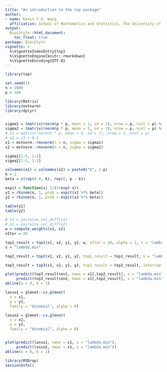 ```yaml
---
title: "An introduction to the top package"
author:
- name: Kevin Y.X. Wang
  affiliation: School of Mathematics and Statistics, The University of Sydney, Australia
output:
  BiocStyle::html_document:
    toc_float: true
package: BiocStyle
vignette: >
  %\VignetteIndexEntry{top}
  %\VignetteEngine{knitr::rmarkdown}
  %\VignetteEncoding{UTF-8}
---
```

  
  
```r
library(top)
```



<!-- ```{r} -->
<!-- set.seed(1) -->
<!-- n = 1000 -->
<!-- p = 10 -->
<!-- x1 = matrix(rnorm(n * p, mean = 0, sd = 1), nrow = n, ncol = p) -->
<!-- # x2 = matrix(rnorm(n * p, mean = 0, sd = 1), nrow = n, ncol = p) -->
<!-- x2 = x1 + 0.1 -->
<!-- colnames(x1) = colnames(x2) = paste0("X", 1:p) -->
<!-- k = 2 -->
<!-- beta1 = c(rep(1, k), rep(0, p - k)) -->
<!-- beta2 = c(rep(0.2, k), rep(0, p - k)) -->
<!-- expit = function(x) 1/(1+exp(-x)) -->
<!-- y1 = rbinom(n, 1, prob = expit(x1 %*% beta1)) -->
<!-- y2 = rbinom(n, 1, prob = expit(x2 %*% beta2)) -->

<!-- table(y1) -->
<!-- table(y2) -->

<!-- plot(colMeans(x1), colMeans(x2)) -->
<!-- abline(a = 0, b = 1, col = "red") -->
<!-- ``` -->


<!-- ```{r} -->
<!-- z1 = pairwise_col_diff(x1) -->
<!-- z2 = pairwise_col_diff(x2) -->
<!-- w = compute_weights(z1, z2) -->
<!-- nIter = 20 -->
<!-- top1_result = top1(z1, z2, y1, y2, w, nIter = 20, alpha = 1, s = "lambda.min", nfolds = 5) -->
<!-- s = "lambda.min" -->
<!-- top2_result = top2(z1, z2, y1, y2, top1_result = top1_result, s = "lambda.min", nfolds = 5) -->
<!-- ``` -->


<!-- # Evaluation of the ordinary method -->
<!-- ```{r} -->
<!-- lasso1 = glmnet::cv.glmnet( -->
<!--   x = x1, -->
<!--   y = y1, -->
<!--   family = "binomial") -->
<!-- lasso1_pred_x2 = glmnet::predict.cv.glmnet(lasso1, newx = x2, s = "lambda.min", type = "class") -->



<!-- ``` -->

<!-- # Evaluation of the ordinary method -->
<!-- ```{r} -->
<!-- topMethod = glmnet::cv.glmnet( -->
<!--   x = z1[,top2_result], -->
<!--   y = y1, -->
<!--   family = "binomial") -->

<!-- topMethod_pred_x2 = glmnet::predict.cv.glmnet(topMethod, newx = z2[,top2_result], s = "lambda.min", type = "class") -->


<!-- caret::confusionMatrix(table(y2, lasso1_pred_x2)) -->
<!-- caret::confusionMatrix(table(y2, topMethod_pred_x2)) -->
<!-- ``` -->



```r
set.seed(1)
n = 1000
p = 100

library(Matrix)
library(mvtnorm)
library(dplyr)


sigma1 = (matrix(rnorm(p * p, mean = 1, sd = 1), nrow = p, ncol = p) %>% Matrix::nearPD())$mat %>% as.matrix() %>% cov2cor()
sigma2 = (matrix(rnorm(p * p, mean = 5, sd = 1), nrow = p, ncol = p) %>% Matrix::nearPD())$mat %>% as.matrix() %>% cov2cor()
# x1 = matrix(rnorm(n * p, mean = 0, sd = 1), nrow = n, ncol = p)
# x2 = x1 + 0.2
x1 = mvtnorm::rmvnorm(n = n, sigma = sigma1)
x2 = mvtnorm::rmvnorm(n = n, sigma = sigma2)

sigma1[1:5, 1:5]
sigma2[1:5, 1:5]

colnames(x1) = colnames(x2) = paste0("X", 1:p)
k = 2
beta = c(rep(0.4, k), rep(0, p - k))

expit = function(x) 1/(1+exp(-x))
y1 = rbinom(n, 1, prob = expit(x1 %*% beta))
y2 = rbinom(n, 1, prob = expit(x2 %*% beta))

table(y1)
table(y2)

# z1 = pairwise_col_diff(x1)
# z2 = pairwise_col_diff(x2)
w = compute_weights(x1, x2)
nIter = 20

top1_result = top1(x1, x2, y1, y2, w, nIter = 20, alpha = 1, s = "lambda.min")
s = "lambda.min"

top2_result = top2(x1, x2, y1, y2, top1_result = top1_result, s = "lambda.min", nIter = 20, intercept = FALSE)

top3_result = top3(x1, x2, y1, y2, top2_result = top2_result, intercept = FALSE)

plot(predict(top3_result$en1, newx = x1[,top2_result], s = "lambda.min"),
     predict(top3_result$en2, newx = x1[,top2_result], s = "lambda.min"))
abline(a = 0, b = 1)
```

```r
lasso1 = glmnet::cv.glmnet(
  x = x1,
  y = y1,
  family = "binomial", alpha = 0)

lasso2 = glmnet::cv.glmnet(
  x = x2,
  y = y2,
  family = "binomial", alpha = 0)


plot(predict(lasso1, newx = x1, s = "lambda.min"),
     predict(lasso2, newx = x1, s = "lambda.min"))
abline(a = 0, b = 1)
```

```r
library(M3Drop)
sessionInfo()
```

